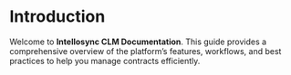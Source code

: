 # Introduction

Welcome to **Intellosync CLM Documentation**. This guide provides a comprehensive overview of the platform’s features, workflows, and best practices to help you manage contracts efficiently.
